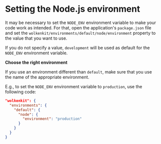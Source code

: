 
# Setting the Node.js environment

It may be necessary to set the `NODE_ENV` environment variable to make your code work as intended. For that, open the application's `package.json` file and set the `wolkenkit/environments/default/node/environment` property to the value that you want to use.

If you do not specify a value, `development` will be used as default for the `NODE_ENV` environment variable.

<Hint type='warning'>

  **Choose the right environment**

  If you use an environment different than `default`, make sure that you use the name of the appropriate environment.

</Hint>

E.g., to set the `NODE_ENV` environment variable to `production`, use the following code:

```json
"wolkenkit": {
  "environments": {
    "default": {
      "node": {
        "environment": "production"
      }
    }
  }
}
```
